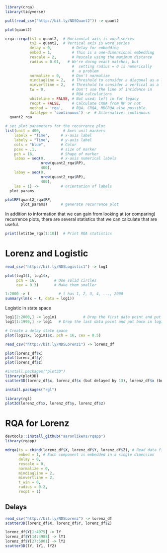 ```{r prepareData}
library(crqa)
library(tidyverse)

pull(read_csv("http://bit.ly/NDSQuant2")) -> quant2
```


```{r}
plot(quant2)

```


```{r RQA_computation}
crqa::crqa(ts1 = quant2,  # Horizontal axis is word_series
           ts2 = quant2,  # Vertical axis is word_series
           delay = 0,         # Delay for embedding
           embed = 1,         # This is a one-dimensional embedding
           rescale = 2,       # Rescale using the maximum distance
           radius = 0.01,   # We're doing exact matches, but 
                              #  setting radius = 0 is numerically
                              #  a problem
           normalize = 0,     # Don't normalize
           mindiagline = 2,   # Threshold to consider a diagonal as a line
           minvertline = 2,   # Threshold to consider a vertical as a line
           tw = 0,            # Don't use the line of incidence in
                              # RQA calculations
           whiteline = FALSE, # Not used; left in for legacy
           recpt = FALSE,     # Calculate CRQA from RP or not
           method = 'rqa',    # RQA. CRQA, MDCRQA also possible.
           datatype = 'continuous') ->  # Alternative: continuous
  quant2_rqa
```

```{r RQA_plot}
# set plot parameters for the recurrence plot
list(unit = 400,          # Axes unit markers
    labelx = "Time",     # x-axis label
    labely = "Time",     # y-axis label
    cols = "blue",       # Color
    pcex = .1,           # size of marker
    pch = 16,            # Shape of marker
    labax = seq(0,       # x-axis numerical labels
                nrow(quant2_rqa$RP),
                400), 
    labay = seq(0,
                nrow(quant2_rqa$RP), 
                400), 
    las = 1) ->          # orientation of labels
  plot_params

plotRP(quant2_rqa$RP, 
       plot_params)      # generate recurrence plot
```
In addition to information that we can gain from looking at (or comparing) recurrence plots, there are several statistics that we can calculate that are useful.

```{r RQA_statistics}
print(letitbe_rqa[1:10])  # Print RQA statistics
```


# Lorenz and Logistic
```{r}
read_csv("http://bit.ly/NDSLogistic1") -> log1

plot(log1$t, log1$x,
     pch = 16,        # Use solid circles
     cex = 0.3)       # Make them smaller

1:2000 -> t             # t has 1, 2, 3, 4, ..., 2000
summary(lm(x ~ t, data = log1))

```

Logistic in state space
```{r}
log1[2:2000,] -> log1m1            # Drop the first data point and put in log1m1
log1[1:1999,] -> log1   # Drop the last data point and put back in log1

# Create a delay state space
plot(log1$x, log1m1$x, pch = 16, cex = 0.5)
```

```{r}
read_csv("http://bit.ly/NDSLorenz1") -> lorenz_df

plot(lorenz_df$x)
plot(lorenz_df$y)
plot(lorenz_df$z)

#install.packages("plot3D")
library(plot3D)
scatter3D(lorenz_df$x, lorenz_df$x (but delayed by 13), lorenz_df$x (but delayed by 26))
```
```{r}
install.packages("rgl")
```


```{r}
library(rgl)
plot3d(lorenz_df$x, lorenz_df$y, lorenz_df$z)
```

# RQA for Lorenz
```{r}
devtools::install_github("aaronlikens/rqapp")
library(rqapp)

mdrqa(ts = cbind(lorenz_df$X, lorenz_df$Y, lorenz_df$Z), # Read data first!
      embed = 1, # Each component is embedded in a single dimension
      delay = 0, 
      rescale = 0, 
      normalize = 0,
      mindiagline = 2, 
      minvertline = 2, 
      t_win = 0, 
      radius = 0.2, 
      recpt = 1)

```


## Delays
```{r}
read_csv("http://bit.ly/NDSLorenz") -> lorenz_df
scatter3D(lorenz_df$X, lorenz_df$Y, lorenz_df$Z)
```
```{r}
lorenz_df$Y[1:4975] -> lY
lorenz_df$Y[14:4988] -> lY1
lorenz_df$Y[27:5001] -> lY2
scatter3D(lY, lY1, lY2)
```

